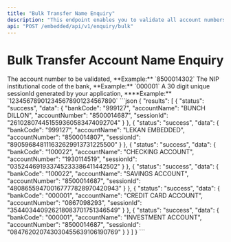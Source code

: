 ```yaml
---
title: "Bulk Transfer Name Enquiry"
description: "This endpoint enables you to validate all account numbers and the account names for bulk transfers."
api: "POST /embedded/api/v1/enquiry/bulk"
---
```


# Bulk Transfer Account Name Enquiry

<ParamField body="accounts" type="array" required>
<ParamField body="accountNumber" type="string" required>
	The account number to be validated, **Example:** `8500014302`
</ParamField>

<ParamField body="bankCode" type="string" required>
	The NIP institutional code of the bank, **Example:** `000001`
</ParamField>

<ParamField body="sessionId" type="string" required>
	A 30 digit unique sessionId generated by your application, ****Example:**
	`123456789012345678901234567890`
</ParamField>
</ParamField>
<ResponseExample>
```json
{
    "results": [
        {
            "status": "success",
            "data": {
                "bankCode": "999127",
                "accountName": "BUNCH DILLON",
                "accountNumber": "8500014687",
                "sessionId": "261028074451559360583474092704"
            }
        },
        {
            "status": "success",
            "data": {
                "bankCode": "999127",
                "accountName": "LEKAN EMBEDDED",
                "accountNumber": "8500014807",
                "sessionId": "890596848111632629913731225500"
            }
        },
        {
            "status": "success",
            "data": {
                "bankCode": "100022",
                "accountName": "CHECKING ACCOUNT",
                "accountNumber": "1930114519",
                "sessionId": "035244691933745233386411442502"
            }
        },
        {
            "status": "success",
            "data": {
                "bankCode": "100022",
                "accountName": "SAVINGS ACCOUNT",
                "accountNumber": "8500014687",
                "sessionId": "480865594700167777828970420943"
            }
        },
        {
            "status": "success",
            "data": {
                "bankCode": "000001",
                "accountName": "CREDIT CARD ACCOUNT",
                "accountNumber": "0867098293",
                "sessionId": "354403440926218083701751346549"
            }
        },
        {
            "status": "success",
            "data": {
                "bankCode": "000001",
                "accountName": "INVESTMENT ACCOUNT",
                "accountNumber": "8500014687",
                "sessionId": "084762020743030455639106190769"
            }
        }
    ]
}
```
</ResponseExample>
